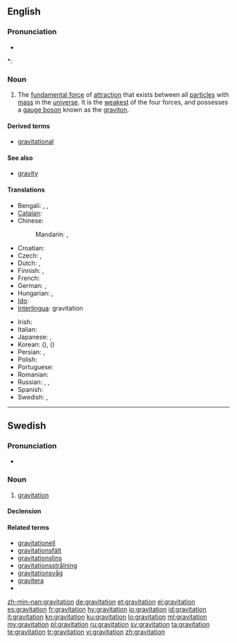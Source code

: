 {{also|Gravitation}}
==English==
{{wikipedia}}

===Pronunciation===
* {{audio|en-us-gravitation.ogg|Audio (US)}}

*: {{rhymes|eɪʃən}}

===Noun===
{{en-noun|-}}

# {{physics}} The [[fundamental force]] of [[attraction]] that exists between all [[particle]]s with [[mass]] in the [[universe]]. It is the [[weakest]] of the four forces, and possesses a [[gauge boson]] known as the [[graviton]].

====Derived terms====
* [[gravitational]]

====See also====
* [[gravity]]

====Translations====
{{trans-top|fundamental force of attraction}}
* Bengali: {{t|bn|অভিকর্ষ|sc=Beng}}, {{t|bn|মহাকর্ষ|sc=Beng}}, {{t|bn|মাধ্যাকর্ষণ|sc=Beng}}
* [[Catalan]]: {{t|ca|gravitació|f}}
* Chinese:
*: Mandarin: {{t|zh|重力|tr=zhònglì|sc=Hani}}, {{t|zh|引力|tr=yǐnlì|sc=Hani}}
* Croatian: {{t-|hr|gravitacija|f|alt=gravitácija}}
* Czech: {{t-|cs|přitažlivost|f}}, {{t-|cs|gravitace|f}}
* Dutch: {{t+|nl|zwaartekracht|f}},  {{t+|nl|gravitatie|f}}
* Finnish: {{t-|fi|painovoima}}, {{t-|fi|gravitaatio}}
* French: {{t+|fr|gravitation|f}}
* German: {{t+|de|Schwerkraft|f}}, {{t+|de|Gravitation|f}}
* Hungarian: {{t+|hu|gravitáció}},  {{t+|hu|tömegvonzás}}
* [[Ido]]: {{t-|io|gravitado|xs=Ido}}
* [[Interlingua]]: gravitation
{{trans-mid}}
* Irish: {{t|ga|imtharraingt|f}}
* Italian: {{t+|it|gravitazione|f}}
* Japanese: {{t-|ja|引力|tr=いんりょく, inryoku}}, {{t|ja|重力|tr=じゅうりょく, jūryoku|sc=Jpan}}
* Korean: {{t|ko|인력|tr=inryeok|sc=Kore}} ({{t|ko|引力|sc=Kore}}), {{t|ko|중력|tr=jungryeok|sc=Kore}} ({{t|ko|重力|sc=Kore}})
* Persian: {{t|fa|گرانش|sc=fa-Arab}}, {{t|fa|جاذبه|sc=fa-Arab}}
* Polish: {{t+|pl|grawitacja|f}}
* Portuguese: {{t+|pt|gravitação|f}}
* Romanian: {{t-|ro|gravitație|f}}
* Russian: {{t|ru|гравитация|f|sc=Cyrl|tr=gravitácija}}, {{t|ru|тяготение|n|sc=Cyrl|tr=tjagoténije}}, {{t|ru|притяжение|n|tr=pritjažénije|sc=Cyrl}}
* Spanish: {{t+|es|gravitación|f}}
* Swedish: {{t+|sv|gravitation|c}}, {{t+|sv|tyngdkraft|c}}
{{trans-bottom}}

----

==Swedish==

===Pronunciation===
* {{IPA|/ɡravɪtaˈɧuːn/|lang=sv}}

===Noun===
{{sv-noun|g=c}}

# {{context|physics|lang=sv}} [[#English|gravitation]]

====Declension====
{{sv-noun-unc-irreg-c|2=gravitationen}}

====Related terms====
* [[gravitationell]]
* [[gravitationsfält]]
* [[gravitationslins]]
* [[gravitationsstrålning]]
* [[gravitationsvåg]]
* [[gravitera]]
* {{l|sv|graviton}}

[[zh-min-nan:gravitation]]
[[de:gravitation]]
[[et:gravitation]]
[[el:gravitation]]
[[es:gravitation]]
[[fr:gravitation]]
[[hy:gravitation]]
[[io:gravitation]]
[[id:gravitation]]
[[it:gravitation]]
[[kn:gravitation]]
[[ku:gravitation]]
[[lo:gravitation]]
[[ml:gravitation]]
[[my:gravitation]]
[[pl:gravitation]]
[[ru:gravitation]]
[[sv:gravitation]]
[[ta:gravitation]]
[[te:gravitation]]
[[tr:gravitation]]
[[vi:gravitation]]
[[zh:gravitation]]